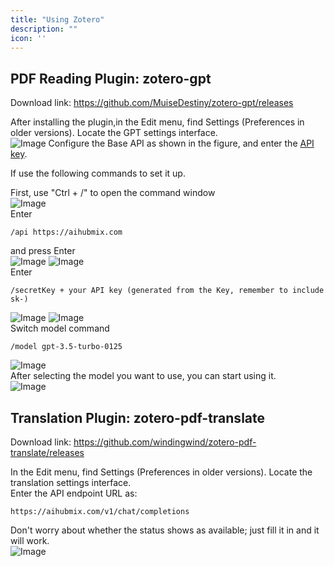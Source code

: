 ```yaml
---
title: "Using Zotero"
description: ""
icon: ''
---
```


## PDF Reading Plugin: zotero-gpt
Download link: https://github.com/MuiseDestiny/zotero-gpt/releases

After installing the plugin,in the Edit menu, find Settings (Preferences in older versions). Locate the GPT settings interface.  
![Image](/media/en/zotero9.png) 
Configure the Base API as shown in the figure, and enter the [API key](https://aihubmix.com/token).

If use the following commands to set it up. 

First, use "Ctrl + /" to open the command window  
![Image](/media/en/zotero1.png)  
Enter
```
/api https://aihubmix.com
```
and press Enter  
![Image](/media/en/zotero2.png) 
![Image](/media/en/zotero3.png)  
Enter
```
/secretKey + your API key (generated from the Key, remember to include sk-)
```
![Image](/media/en/zotero4.png) 
![Image](/media/en/zotero8.png)  
Switch model command  
```
/model gpt-3.5-turbo-0125 
```
![Image](/media/en/zotero6.png)  
After selecting the model you want to use, you can start using it.  
![Image](/media/en/zotero7.png)  

## Translation Plugin: zotero-pdf-translate
Download link: https://github.com/windingwind/zotero-pdf-translate/releases

In the Edit menu, find Settings (Preferences in older versions). Locate the translation settings interface.  
Enter the API endpoint URL as: 
```
https://aihubmix.com/v1/chat/completions
```  
Don't worry about whether the status shows as available; just fill it in and it will work.  
![Image](/media/en/zotero5.png) 